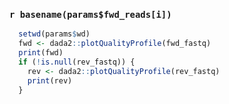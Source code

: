 
### `r basename(params$fwd_reads[i])`

```r
  setwd(params$wd)
  fwd <- dada2::plotQualityProfile(fwd_fastq)
  print(fwd)
  if (!is.null(rev_fastq)) {
    rev <- dada2::plotQualityProfile(rev_fastq)
    print(rev)
  }
```
